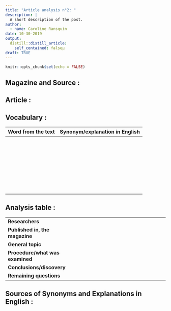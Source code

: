 ```yaml
---
title: "Article analysis n°2: "
description: |
  A short description of the post.
author:
  - name: Caroline Ransquin
date: 10-30-2019
output:
  distill::distill_article:
    self_contained: falseµ
draft: TRUE
---
```


```r
knitr::opts_chunk$set(echo = FALSE)
```

## Magazine and Source : 





## Article : 


## Vocabulary : 

| Word from the text | Synonym/explanation in English |
|--------------------|--------------------------------|
|                    |                                |
|                    |                                |
|                    |                                |
|                    |                                |
|                    |                                | 
|                    |                                |
|                    |                                |
|                    |                                |
|                    |                                |
|                    |                                |
|                    |                                | 
|                    |                                |
|                    |                                |
|                    |                                |
|                    |                                |
|                    |                                |
|                    |                                | 
|                    |                                |
|                    |                                |
|                    |                                |
|                    |                                |
|                    |                                |
|                    |                                | 
|                    |                                |
|                    |                                |
|                    |                                |
|                    |                                |
|                    |                                |
|                    |                                | 
|                    |                                |

## Analysis table :

|                                   |                                                                                                                          |
| ----------------------------------| ------------------------------------------------------------------------------------------------------------------------|
|**Researchers**                |                                |
|**Published in, the magazine** |                                |
|**General topic**              |                                |
|**Procedure/what was examined**|                                |
|**Conclusions/discovery**      |                                | 
|**Remaining questions**        |                                |

## Sources of Synonyms and Explanations in English :


